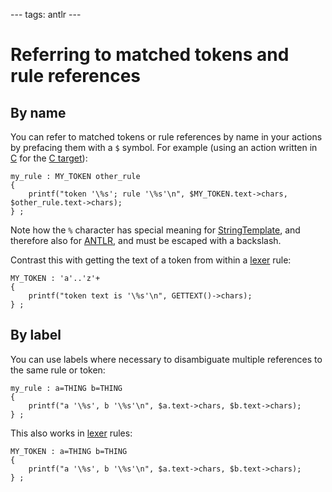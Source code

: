 ---
tags: antlr
---
= Referring to matched tokens and rule references =

== By name ==

You can refer to matched tokens or rule references by name in your actions by prefacing them with a <tt>$</tt> symbol. For example (using an action written in [[C]] for the [[C target]]):

<pre>my_rule : MY_TOKEN other_rule
{
    printf("token '\%s'; rule '\%s'\n", $MY_TOKEN.text->chars, $other_rule.text->chars);
} ;</pre>

Note how the <tt>%</tt> character has special meaning for [[StringTemplate]], and therefore also for [[ANTLR]], and must be escaped with a backslash.

Contrast this with getting the text of a token from within a [[lexer]] rule:

<pre>MY_TOKEN : 'a'..'z'+
{
    printf("token text is '\%s'\n", GETTEXT()->chars);
} ;</pre>

== By label ==

You can use labels where necessary to disambiguate multiple references to the same rule or token:

<pre>my_rule : a=THING b=THING
{
    printf("a '\%s', b '\%s'\n", $a.text->chars, $b.text->chars);
} ;</pre>

This also works in [[lexer]] rules:

<pre>MY_TOKEN : a=THING b=THING
{
    printf("a '\%s', b '\%s'\n", $a.text->chars, $b.text->chars);
} ;</pre>
